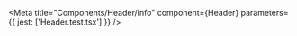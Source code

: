 
<Meta
  title="Components/Header/Info"
  component={Header}
  parameters={{
    jest: ['Header.test.tsx']
  }}
/>

<Story of={DecoratorDefault} />

<Unstyled>
  <Stories />
</Unstyled>
